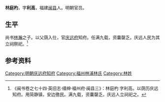 '''林庭杓'''，字'''利高'''，福建[[闽县|闽县]]人。明朝官员。

== 生平 ==
尚书[[林瀚_(成化進士)|林瀚]]之子。以父荫入仕，官[[庆远府|庆远府]]知府。任满九载，资囊罄乏。庆远人民为其立祠祭祀。<ref>《闽书卷之七十四·英旧志·缙绅·福州府·闽县三》：林庭杓  字利高。以荫历庆远知府。用简静镇，安边徼民。满九载，资囊罄乏。庆远人立祠祀之。</ref>

==参考资料==
{{reflist}}

{{start box}}
{{s-off}}
{{s-before|[[張宓|張宓]]}}
{{s-title|明朝慶遠府知府|萬曆年間}}
{{s-vacant|不詳|next=[[岳和聲|岳和聲]]}}
{{end box}}

{{林鏐家族}}
{{DEFAULTSORT:Lin林}}
[[Category:明朝庆远府知府|Category:明朝庆远府知府]]
[[Category:福州林浦林氏|Category:福州林浦林氏]]
[[Category:林姓|Category:林姓]]